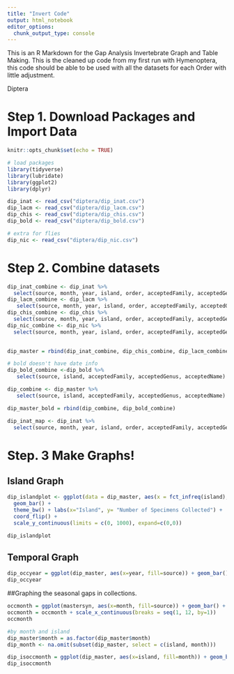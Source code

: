 ```yaml
---
title: "Invert Code"
output: html_notebook
editor_options: 
  chunk_output_type: console
---
```


This is an R Markdown for the Gap Analysis Invertebrate Graph and Table Making. This is the cleaned up code from my first run with Hymenoptera, this code should be able to be used with all the datasets for each Order with little adjustment. 

Diptera 

# Step 1. Download Packages and Import Data
```r
knitr::opts_chunk$set(echo = TRUE)

# load packages
library(tidyverse)
library(lubridate)
library(ggplot2)
library(dplyr)

dip_inat <- read_csv("diptera/dip_inat.csv")
dip_lacm <- read_csv("diptera/dip_lacm.csv")
dip_chis <- read_csv("diptera/dip_chis.csv")
dip_bold <- read_csv("diptera/dip_bold.csv")

# extra for flies
dip_nic <- read_csv("diptera/dip_nic.csv")
```


# Step 2. Combine datasets 
```r

dip_inat_combine <- dip_inat %>%
  select(source, month, year, island, order, acceptedFamily, acceptedGenus, acceptedName)
dip_lacm_combine <- dip_lacm %>%
   select(source, month, year, island, order, acceptedFamily, acceptedGenus, acceptedName)
dip_chis_combine <- dip_chis %>%
  select(source, month, year, island, order, acceptedFamily, acceptedGenus, acceptedName)
dip_nic_combine <- dip_nic %>%
  select(source, month, year, island, order, acceptedFamily, acceptedGenus, acceptedName)
 

dip_master = rbind(dip_inat_combine, dip_chis_combine, dip_lacm_combine, dip_nic_combine)

# bold doesn't have date info
dip_bold_combine <-dip_bold %>%
   select(source, island, acceptedFamily, acceptedGenus, acceptedName) 

dip_combine <- dip_master %>%
   select(source, island, acceptedFamily, acceptedGenus, acceptedName) 

dip_master_bold = rbind(dip_combine, dip_bold_combine)
```

```r
dip_inat_map <- dip_inat %>%
  select(source, month, year, island, order, acceptedFamily, acceptedGenus, acceptedName, latitude, longitude)

```

# Step. 3 Make Graphs! 

## Island Graph 

```r

dip_islandplot <- ggplot(data = dip_master, aes(x = fct_infreq(island), fill=source)) + 
  geom_bar() +
  theme_bw() + labs(x="Island", y= "Number of Specimens Collected") + 
  coord_flip() + 
  scale_y_continuous(limits = c(0, 1000), expand=c(0,0))

dip_islandplot
```

## Temporal Graph
```r

dip_occyear = ggplot(dip_master, aes(x=year, fill=source)) + geom_bar() + theme_bw() + scale_y_continuous(expand=c(0,0)) + scale_x_continuous(limits=c(1910, 2025)) + labs(x="Year", y ="Number of Specimens Collected")
dip_occyear

```

##Graphing the seasonal gaps in collections. 

```r

occmonth = ggplot(mastersyn, aes(x=month, fill=source)) + geom_bar() + theme_bw() + scale_y_continuous(expand=c(0,0)) + labs(x="Month", y ="Number of Specimens Collected") 
occmonth = occmonth + scale_x_continuous(breaks = seq(1, 12, by=1)) 
occmonth

#by month and island 
dip_master$month = as.factor(dip_master$month)
dip_month <- na.omit(subset(dip_master, select = c(island, month)))

dip_isoccmonth = ggplot(dip_master, aes(x=island, fill=month)) + geom_bar(position = "dodge", colour="black") + theme_bw() + scale_y_continuous(expand=c(0,0)) + labs(x="Collections per Island by Month", y ="Number of Specimens Collected") 
dip_isoccmonth 


```

